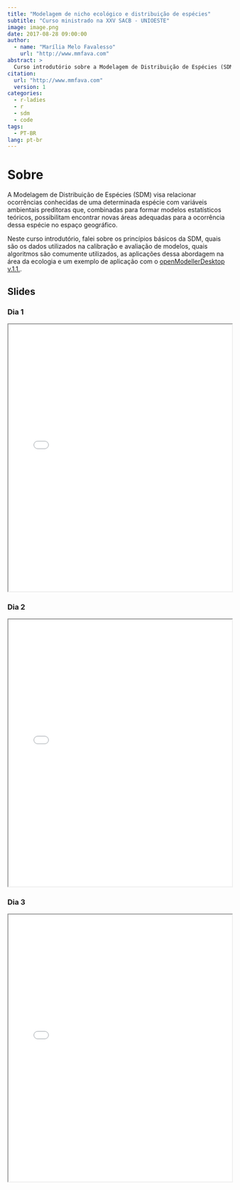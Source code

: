 ```yaml
---
title: "Modelagem de nicho ecológico e distribuição de espécies"
subtitle: "Curso ministrado na XXV SACB - UNIOESTE"
image: image.png
date: 2017-08-28 09:00:00
author:
  - name: "Marília Melo Favalesso"
    url: "http://www.mmfava.com"
abstract: >
  Curso introdutório sobre a Modelagem de Distribuição de Espécies (SDM), abordando princípios básicos, dados utilizados, algoritmos comuns, aplicações na ecologia e um exemplo prático com o [openModellerDesktop](https://openmodeller.sourceforge.net/).
citation: 
  url: "http://www.mmfava.com"
  version: 1
categories:
  - r-ladies
  - r
  - sdm
  - code
tags: 
  - PT-BR
lang: pt-br
---
```


# Sobre

A Modelagem de Distribuição de Espécies (SDM) visa relacionar ocorrências conhecidas de uma determinada espécie com variáveis ambientais preditoras que, combinadas para formar modelos estatísticos teóricos, possibilitam encontrar novas áreas adequadas para a ocorrência dessa espécie no espaço geográfico.

Neste curso introdutório, falei sobre os princípios básicos da SDM, quais são os dados utilizados na calibração e avaliação de modelos, quais algoritmos são comumente utilizados, as aplicações dessa abordagem na área da ecologia e um exemplo de aplicação com o [openModellerDesktop v.1.1.](https://openmodeller.sourceforge.net/).

## Slides

### Dia 1

<iframe src="1_MNE.pdf" width="100%" height="600px">

</iframe>

### Dia 2

<iframe src="2_MNE.pdf" width="100%" height="600px">

</iframe>

### Dia 3

<iframe src="3_MNE.pdf" width="100%" height="600px">

</iframe>
